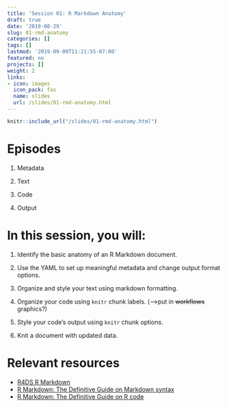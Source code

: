 ```yaml
---
title: 'Session 01: R Markdown Anatomy'
draft: true
date: '2019-08-29'
slug: 01-rmd-anatomy
categories: []
tags: []
lastmod: '2019-09-09T11:21:55-07:00'
featured: no
projects: []
weight: 2
links:
- icon: images
  icon_pack: fas
  name: slides
  url: /slides/01-rmd-anatomy.html
---
```



```r
knitr::include_url("/slides/01-rmd-anatomy.html")
```

# Episodes

1. Metadata

1. Text

1. Code

1. Output


# In this session, you will:

1. Identify the basic anatomy of an R Markdown document.

1. Use the YAML to set up meaningful metadata and change output format options.
 
1. Organize and style your text using markdown formatting.

1. Organize your code using `knitr` chunk labels. (-->put in ~~workflows~~ graphics?)

1. Style your code's output using `knitr` chunk options.

1. Knit a document with updated data.




# Relevant resources

+ [R4DS R Markdown](https://r4ds.had.co.nz/r-markdown.html)
+ [R Markdown: The Definitive Guide on Markdown syntax](https://bookdown.org/yihui/rmarkdown/markdown-syntax.html)
+ [R Markdown: The Definitive Guide on R code](https://bookdown.org/yihui/rmarkdown/r-code.html)
